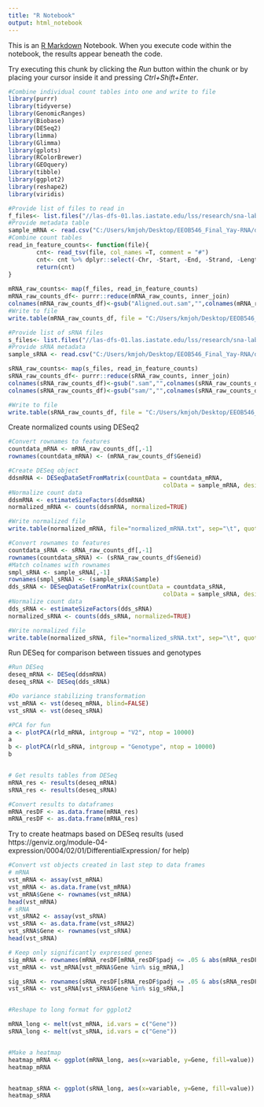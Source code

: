 ```yaml
---
title: "R Notebook"
output: html_notebook
---
```


This is an [R Markdown](http://rmarkdown.rstudio.com) Notebook. When you execute code within the notebook, the results appear beneath the code. 

Try executing this chunk by clicking the *Run* button within the chunk or by placing your cursor inside it and pressing *Ctrl+Shift+Enter*. 

```r
#Combine individual count tables into one and write to file
library(purrr)
library(tidyverse)
library(GenomicRanges)
library(Biobase)
library(DESeq2)
library(limma)
library(Glimma)
library(gplots)
library(RColorBrewer)
library(GEOquery)
library(tibble)
library(ggplot2)
library(reshape2)
library(viridis)

#Provide list of files to read in 
f_files<- list.files("//las-dfs-01.las.iastate.edu/lss/research/sna-lab/kmh/projects/BCB546_Final/mRNA", pattern = "_featureCounts.txt", full.names = T)
#Provide metadata table
sample_mRNA <- read.csv("C:/Users/kmjoh/Desktop/EEOB546_Final_Yay-RNA/data/mRNA_metadata.txt", header = FALSE, stringsAsFactors = TRUE, sep = "\t")
#Combine count tables
read_in_feature_counts<- function(file){
        cnt<- read_tsv(file, col_names =T, comment = "#")
        cnt<- cnt %>% dplyr::select(-Chr, -Start, -End, -Strand, -Length)
        return(cnt)
}
        
mRNA_raw_counts<- map(f_files, read_in_feature_counts)
mRNA_raw_counts_df<- purrr::reduce(mRNA_raw_counts, inner_join) 
colnames(mRNA_raw_counts_df)<-gsub("Aligned.out.sam","",colnames(mRNA_raw_counts_df))
#Write to file
write.table(mRNA_raw_counts_df, file = "C:/Users/kmjoh/Desktop/EEOB546_Final_Yay-RNA/data/mRNA_raw_counts.txt", sep = "\t", quote = F)

#Provide list of sRNA files
s_files<- list.files("//las-dfs-01.las.iastate.edu/lss/research/sna-lab/kmh/projects/BCB546_Final/sRNA", pattern = "_featureCounts.txt", full.names = T)
#Provide sRNA metadata
sample_sRNA <- read.csv("C:/Users/kmjoh/Desktop/EEOB546_Final_Yay-RNA/data/sRNA_metadata.txt", header = TRUE, stringsAsFactors = TRUE, sep = "\t")

sRNA_raw_counts<- map(s_files, read_in_feature_counts)
sRNA_raw_counts_df<- purrr::reduce(sRNA_raw_counts, inner_join)
colnames(sRNA_raw_counts_df)<-gsub(".sam","",colnames(sRNA_raw_counts_df))
colnames(sRNA_raw_counts_df)<-gsub("sam/","",colnames(sRNA_raw_counts_df))

#Write to file
write.table(sRNA_raw_counts_df, file = "C:/Users/kmjoh/Desktop/EEOB546_Final_Yay-RNA/data/sRNA_raw_counts.txt", sep = "\t", quote = F)

```


Create normalized counts using DESeq2
```r
#Convert rownames to features
countdata_mRNA <- mRNA_raw_counts_df[,-1]
rownames(countdata_mRNA) <- (mRNA_raw_counts_df$Geneid)

#Create DESeq object
ddsmRNA <- DESeqDataSetFromMatrix(countData = countdata_mRNA,
                                            colData = sample_mRNA, design = ~ V4)
#Normalize count data
ddsmRNA <- estimateSizeFactors(ddsmRNA)
normalized_mRNA <- counts(ddsmRNA, normalized=TRUE)

#Write normalized file
write.table(normalized_mRNA, file="normalized_mRNA.txt", sep="\t", quote=F, col.names=NA)

#Convert rownames to features
countdata_sRNA <- sRNA_raw_counts_df[,-1]
rownames(countdata_sRNA) <- (sRNA_raw_counts_df$Geneid)
#Match colnames with rownames
smpl_sRNA <- sample_sRNA[,-1]
rownames(smpl_sRNA) <- (sample_sRNA$Sample)
dds_sRNA <- DESeqDataSetFromMatrix(countData = countdata_sRNA,
                                            colData = sample_sRNA, design = ~ Type)
#Normalize count data
dds_sRNA <- estimateSizeFactors(dds_sRNA)
normalized_sRNA <- counts(dds_sRNA, normalized=TRUE)

#Write normalized file
write.table(normalized_sRNA, file="normalized_sRNA.txt", sep="\t", quote=F, col.names=NA)
```

Run DESeq for comparison between tissues and genotypes
```r
#Run DESeq
deseq_mRNA <- DESeq(ddsmRNA)
deseq_sRNA <- DESeq(dds_sRNA)

#Do variance stabilizing transformation
vst_mRNA <- vst(deseq_mRNA, blind=FALSE)
vst_sRNA <- vst(deseq_sRNA)

#PCA for fun
a <- plotPCA(rld_mRNA, intgroup = "V2", ntop = 10000)
a
b <- plotPCA(rld_sRNA, intgroup = "Genotype", ntop = 10000)
b


# Get results tables from DESeq
mRNA_res <- results(deseq_mRNA)
sRNA_res <- results(deseq_sRNA)

#Convert results to dataframes
mRNA_resDF <- as.data.frame(mRNA_res)
mRNA_resDF <- as.data.frame(mRNA_res)
```

Try to create heatmaps based on DESeq results (used https://genviz.org/module-04-expression/0004/02/01/DifferentialExpression/ for help)

```r
#Convert vst objects created in last step to data frames
# mRNA
vst_mRNA <- assay(vst_mRNA)
vst_mRNA <- as.data.frame(vst_mRNA)
vst_mRNA$Gene <- rownames(vst_mRNA)
head(vst_mRNA)
# sRNA
vst_sRNA2 <- assay(vst_sRNA)
vst_sRNA <- as.data.frame(vst_sRNA2)
vst_sRNA$Gene <- rownames(vst_sRNA)
head(vst_sRNA)

# Keep only significantly expressed genes
sig_mRNA <- rownames(mRNA_resDF[mRNA_resDF$padj <= .05 & abs(mRNA_resDF$log2FoldChange) > 3,])
vst_mRNA <- vst_mRNA[vst_mRNA$Gene %in% sig_mRNA,]

sig_sRNA <- rownames(sRNA_resDF[sRNA_resDF$padj <= .05 & abs(sRNA_resDF$log2FoldChange) > 3,])
vst_sRNA <- vst_sRNA[vst_sRNA$Gene %in% sig_sRNA,]


#Reshape to long format for ggplot2

mRNA_long <- melt(vst_mRNA, id.vars = c("Gene"))
sRNA_long <- melt(vst_sRNA, id.vars = c("Gene"))


#Make a heatmap
heatmap_mRNA <- ggplot(mRNA_long, aes(x=variable, y=Gene, fill=value)) + geom_raster() + scale_fill_viridis(trans="sqrt") + theme(axis.text.x=element_text(angle=65, hjust=1), axis.text.y=element_blank(), axis.ticks.y=element_blank())
heatmap_mRNA


heatmap_sRNA <- ggplot(sRNA_long, aes(x=variable, y=Gene, fill=value)) + geom_raster() + scale_fill_viridis(trans="sqrt") + theme(axis.text.x=element_text(angle=65, hjust=1), axis.text.y=element_blank(), axis.ticks.y=element_blank())
heatmap_sRNA
```

